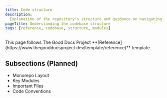 ```yaml
---
title: Code structure
description:
  Explanation of the repository's structure and guidance on navigating the code
pageTitle: Understanding the codebase structure
tags: [reference, codebase, structure, modules]
---
```


<Callout type="info" title="Template guide">
  This page follows The Good Docs Project
  **[Reference](https://www.thegooddocsproject.dev/template/reference)**
  template.
</Callout>

## Subsections (Planned)

- Monorepo Layout
- Key Modules
- Important Files
- Code Conventions
